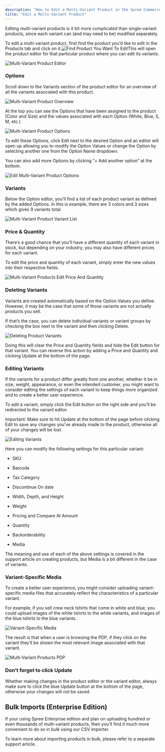 ```yaml
---
description: "How to Edit a Multi-Variant Product in the Spree Commerce open-source eCommerce platform"
title: "Edit a Multi-Variant Product"
---
```


Editing multi-variant products is it bit more complicated than single-variant products, since each variant can (and may need to be) modified separately.

To edit a multi-variant product, first find the product you’d like to edit in the Products tab and click on it.<img alt="Find Product You Want To Edit" classname="block dark:hidden" src="https://vendo-production-res.cloudinary.com/image/upload/w_1920/q_auto/v1733827044/docs/Products/Edit%20a%20Multi-Variant%20Product/2.1.3.2.1_Editing_Multi-Variant_Products_-_Find_Product_You_Want_To_Edit_wkr4r7.png" />This will open the product editor for that particular product where you can edit its variants.

<img alt="Multi-Variant Product Editor" classname="block dark:hidden" src="https://vendo-production-res.cloudinary.com/image/upload/w_1920/q_auto/v1733827045/docs/Products/Edit%20a%20Multi-Variant%20Product/2.1.3.2.2_Editing_Multi-Variant_Products_-_Product_Editor_nsbn4t.png" />

### Options

Scroll down to the Variants section of the product editor for an overview of all the variants associated with this product.

<img alt="Multi-Variant Product Overview" classname="block dark:hidden" src="https://vendo-production-res.cloudinary.com/image/upload/w_1920/q_auto/v1733827044/docs/Products/Edit%20a%20Multi-Variant%20Product/2.1.3.2.3_Editing_Multi-Variant_Products_-_Variant_Overview_qgsc9b.png" />

At the top you can see the Options that have been assigned to the product (Color and Size) and the values associated with each Option (White, Blue, S, M, etc.)

<img alt="Multi-Variant Product Options" classname="block dark:hidden" src="https://vendo-production-res.cloudinary.com/image/upload/w_1920/q_auto/v1733827044/docs/Products/Edit%20a%20Multi-Variant%20Product/2.1.3.2.4_Editing_Multi-Variant_Products_-_Options_gvbhx6.png" />

To edit these Options, click Edit next to the desired Option and an editor will open up allowing you to modify the Option Values or change the Option by selecting another one from the Option Name dropdown.

You can also add more Options by clicking “+ Add another option” at the bottom.

<img alt="Edit Multi-Variant Product Options" classname="block dark:hidden" src="https://vendo-production-res.cloudinary.com/image/upload/w_1920/q_auto/v1733827044/docs/Products/Edit%20a%20Multi-Variant%20Product/2.1.3.2.5_Editing_Multi-Variant_Products_-_Edit_Options_kuwwxq.png" />

### Variants

Below the Option editor, you’ll find a list of each product variant as defined by the added Options. In this is example, there are 3 colors and 3 sizes which gives 9 variants total.

<img alt="Multi-Variant Product Variant List" classname="block dark:hidden" src="https://vendo-production-res.cloudinary.com/image/upload/w_1920/q_auto/v1733827044/docs/Products/Edit%20a%20Multi-Variant%20Product/2.1.3.2.5_Editing_Multi-Variant_Products_-_Variant_List_abjuth.png" />

### Price & Quantity

There’s a good chance that you’ll have a different quantity of each variant in stock, but depending on your industry, you may also have different prices for each variant.

To edit the price and quantity of each variant, simply enter the new values into their respective fields.

<img alt="Multi-Variant Products Edit Price And Quantity" classname="block dark:hidden" src="https://vendo-production-res.cloudinary.com/image/upload/w_1920/q_auto/v1733827045/docs/Products/Edit%20a%20Multi-Variant%20Product/2.1.3.2.6_Editing_Multi-Variant_Products_-_Edit_Price_And_Quantity_vzbctt.png" />

### Deleting Variants

Variants are created automatically based on the Option Values you define. However, it may be the case that some of those variants are not actually products you sell.

If that’s the case, you can delete individual variants or variant groups by checking the box next to the variant and then clicking Delete.

<img alt="Deleting Product Variants" classname="block dark:hidden" src="https://vendo-production-res.cloudinary.com/image/upload/w_1920/q_auto/v1733827045/docs/Products/Edit%20a%20Multi-Variant%20Product/2.1.3.2.7_Editing_Multi-Variant_Products_-_Deleting_Variants_kz5ozy.png" />

Doing this will clear the Price and Quantity fields and hide the Edit button for that variant. You can reverse this action by adding a Price and Quantity and clicking Update at the bottom of the page.

### Editing Variants

If the variants for a product differ greatly from one another, whether it be in size, weight, appearance, or even the intended customer, you might want to consider editing the settings of each variant to keep things more organized and to create a better user experience.

To edit a variant, simply click the Edit button on the right side and you’ll be redirected to the variant editor.

Important: Make sure to hit Update at the bottom of the page before clicking Edit to save any changes you’ve already made to the product, otherwise all of your changes will be lost.

<img alt="Editing Variants" classname="block dark:hidden" src="https://vendo-production-res.cloudinary.com/image/upload/w_1920/q_auto/v1733827046/docs/Products/Edit%20a%20Multi-Variant%20Product/2.1.3.2.8_Editing_Multi-Variants_Products_-_Editing_Variants_sbn1id.png" />

Here you can modify the following settings for this particular variant:

* SKU

* Barcode

* Tax Category

* Discontinue On date

* Width, Depth, and Height

* Weight

* Pricing and Compare At Amount

* Quantity

* Backorderability

* Media

The meaning and use of each of the above settings is covered in the support article on creating products, but Media is a bit different in the case of variants.

### Variant-Specific Media

To create a better user experience, you might consider uploading variant-specific media files that accurately reflect the characteristics of a particular variant.

For example, if you sell crew neck tshirts that come in white and blue, you could upload images of the white tshirts to the white variants, and images of the blue tshirts to the blue variants.

<img alt="Variant-Specific Media" classname="block dark:hidden" src="https://vendo-production-res.cloudinary.com/image/upload/w_1920/q_auto/v1733827046/docs/Products/Edit%20a%20Multi-Variant%20Product/2.1.3.2.9_Editing_Multi-Variant_Products_-_Variant-Specific_Media_wzmyaa.png" />

The result is that when a user is browsing the PDP, if they click on the variant they’ll be shown the most relevant image associated with that variant.

<img alt="Multi-Variant Products PDP" classname="block dark:hidden" src="https://vendo-production-res.cloudinary.com/image/upload/w_1920/q_auto/v1733827047/docs/Products/Edit%20a%20Multi-Variant%20Product/2.1.3.2.10_Editing_Multi-Variant_Products_-_PDP_pascgm.png" />

### Don’t forget to click Update

Whether making changes in the product editor or the variant editor, always make sure to click the blue Update button at the bottom of the page, otherwise your changes will not be saved.

## Bulk Imports (Enterprise Edition)

If your using Spree Enterprise edition and plan on uploading hundred or even thousands of multi-variant products, then you’ll find it much more convenient to do so in bulk using our CSV importer.

To learn more about importing products in bulk, please refer to a separate support article.